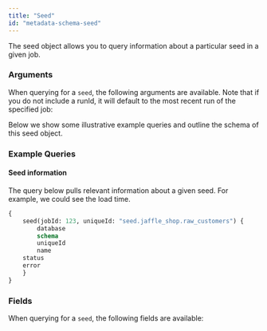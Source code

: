 ```yaml
---
title: "Seed"
id: "metadata-schema-seed"
---
```



The seed object allows you to query information about a particular seed in a given job.

### Arguments

When querying for a `seed`, the following arguments are available. Note that if you do not include a runId, it will default to the most recent run of the specified job:

<ArgsTable queryName="seed" />

Below we show some illustrative example queries and outline the schema of this seed object.

### Example Queries

#### Seed information

The query below pulls relevant information about a given seed. For example, we could see the load time.

```graphql
{
	seed(jobId: 123, uniqueId: "seed.jaffle_shop.raw_customers") {
		database
		schema
		uniqueId
		name
    status
    error
	}
}
```

### Fields

When querying for a `seed`, the following fields are available:

<SchemaTable nodeName="SeedNode" />
